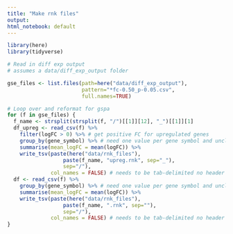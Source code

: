 ```yaml
---
title: "Make rnk files"
output:
html_notebook: default
---
```


```r
library(here)
library(tidyverse)
```

```r
# Read in diff exp output
# assumes a data/diff_exp_output folder 

gse_files <- list.files(path=here("data/diff_exp_output"), 
                        pattern="*fc-0.50_p-0.05.csv",
                        full.names=TRUE)
```

```r
# Loop over and reformat for gspa 
for (f in gse_files) {
  f_name <- strsplit(strsplit(f, "/")[[1]][12], "_")[[1]][1]
  df_upreg <- read_csv(f) %>% 
    filter(logFC > 0) %>% # get positive FC for upregulated genes
    group_by(gene_symbol) %>% # need one value per gene symbol and unclear which illumina probe is better
    summarise(mean_logFC = mean(logFC)) %>%
    write_tsv(paste(here("data/rnk_files"),
                  paste(f_name, "upreg.rnk", sep="_"), 
                  sep="/"),
              col_names = FALSE) # needs to be tab-delimited no header
  df <- read_csv(f) %>% 
    group_by(gene_symbol) %>% # need one value per gene symbol and unclear which illumina probe is better
    summarise(mean_logFC = mean(logFC)) %>%
    write_tsv(paste(here("data/rnk_files"),
                  paste(f_name, ".rnk", sep=""), 
                  sep="/"),
              col_names = FALSE) # needs to be tab-delimited no header
}
```

